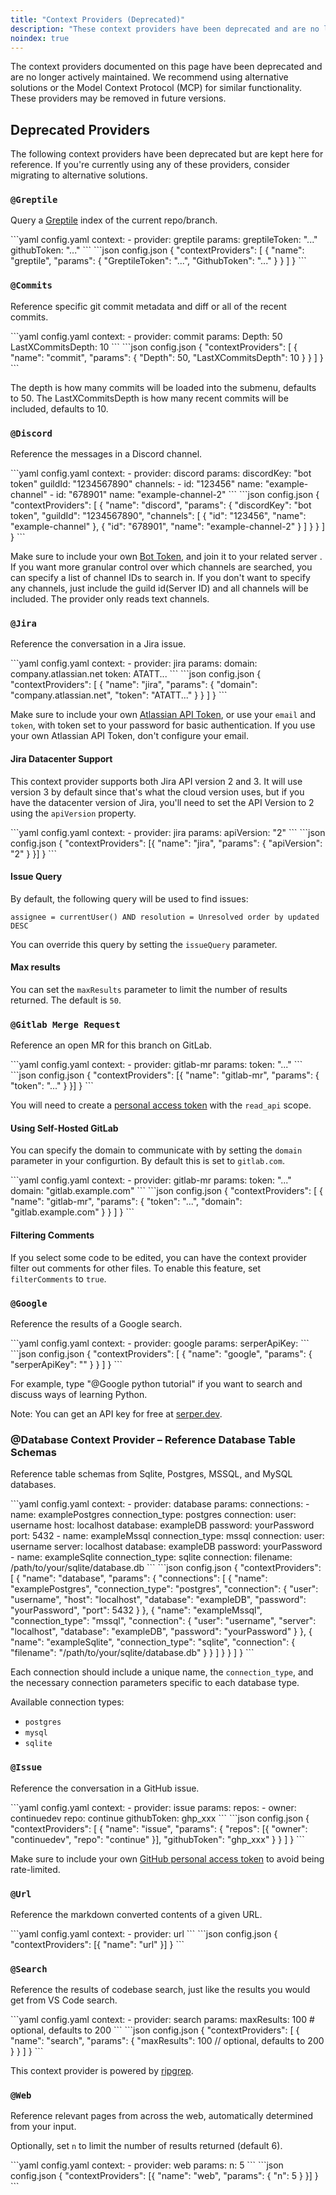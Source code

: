 ```yaml
---
title: "Context Providers (Deprecated)"
description: "These context providers have been deprecated and are no longer actively maintained. They remain documented here for reference purposes only."
noindex: true
---
```


<Warning>
The context providers documented on this page have been deprecated and are no longer actively maintained. We recommend using alternative solutions or the Model Context Protocol (MCP) for similar functionality. These providers may be removed in future versions.
</Warning>

## Deprecated Providers

The following context providers have been deprecated but are kept here for reference. If you're currently using any of these providers, consider migrating to alternative solutions.

### `@Greptile`

Query a [Greptile](https://www.greptile.com/) index of the current repo/branch.

<Tabs>
  <Tab title="YAML">
    ```yaml config.yaml
    context:
      - provider: greptile
        params:
          greptileToken: "..."
          githubToken: "..."
    ```
  </Tab>
  <Tab title="JSON">
    ```json config.json
    {
      "contextProviders": [
        {
          "name": "greptile",
          "params": { "GreptileToken": "...", "GithubToken": "..." }
        }
      ]
    }
```
  </Tab>
</Tabs>

### `@Commits`

Reference specific git commit metadata and diff or all of the recent commits.

<Tabs>
  <Tab title="YAML">
    ```yaml config.yaml
    context:
      - provider: commit
        params:
          Depth: 50
          LastXCommitsDepth: 10
    ```
  </Tab>
  <Tab title="JSON">
    ```json config.json
    {
      "contextProviders": [
        { "name": "commit", "params": { "Depth": 50, "LastXCommitsDepth": 10 } }
      ]
    }
    ```
  </Tab>
</Tabs>

The depth is how many commits will be loaded into the submenu, defaults to 50. The LastXCommitsDepth is how many recent commits will be included, defaults to 10.

### `@Discord`

Reference the messages in a Discord channel.

<Tabs>
  <Tab title="YAML">
    ```yaml config.yaml
    context:
      - provider: discord
        params:
          discordKey: "bot token"
          guildId: "1234567890"
          channels:
            - id: "123456"
              name: "example-channel"
            - id: "678901"
              name: "example-channel-2"
    ```
  </Tab>
  <Tab title="JSON">
    ```json config.json
    {
      "contextProviders": [
        {
          "name": "discord",
          "params": {
            "discordKey": "bot token",
            "guildId": "1234567890",
            "channels": [
              { "id": "123456", "name": "example-channel" },
              { "id": "678901", "name": "example-channel-2" }
            ]
          }
        }
      ]
    }
```
  </Tab>
</Tabs>

Make sure to include your own [Bot Token](https://discord.com/developers/applications), and join it to your related server . If you want more granular control over which channels are searched, you can specify a list of channel IDs to search in. If you don't want to specify any channels, just include the guild id(Server ID) and all channels will be included. The provider only reads text channels.

### `@Jira`

Reference the conversation in a Jira issue.

<Tabs>
  <Tab title="YAML">
    ```yaml config.yaml
    context:
      - provider: jira
        params:
          domain: company.atlassian.net
          token: ATATT...
    ```
  </Tab>
  <Tab title="JSON">
    ```json config.json
    {
      "contextProviders": [
        {
          "name": "jira",
          "params": { "domain": "company.atlassian.net", "token": "ATATT..." }
        }
      ]
    }
```
  </Tab>
</Tabs>

Make sure to include your own [Atlassian API Token](https://id.atlassian.com/manage-profile/security/api-tokens), or use your `email` and `token`, with token set to your password for basic authentication. If you use your own Atlassian API Token, don't configure your email.

#### Jira Datacenter Support

This context provider supports both Jira API version 2 and 3. It will use version 3 by default since that's what the cloud version uses, but if you have the datacenter version of Jira, you'll need to set the API Version to 2 using the `apiVersion` property.

<Tabs>
  <Tab title="YAML">
    ```yaml config.yaml
    context:
      - provider: jira
        params:
          apiVersion: "2"
    ```
  </Tab>
  <Tab title="JSON">
    ```json config.json
    { "contextProviders": [{ "name": "jira", "params": { "apiVersion": "2" } }] }
    ```
  </Tab>
</Tabs>

#### Issue Query

By default, the following query will be used to find issues:

```
assignee = currentUser() AND resolution = Unresolved order by updated DESC
```

You can override this query by setting the `issueQuery` parameter.

#### Max results

You can set the `maxResults` parameter to limit the number of results returned. The default is `50`.

### `@Gitlab Merge Request`

Reference an open MR for this branch on GitLab.

<Tabs>
  <Tab title="YAML">
    ```yaml config.yaml
    context:
      - provider: gitlab-mr
        params:
          token: "..."
    ```
  </Tab>
  <Tab title="JSON">
    ```json config.json
    { "contextProviders": [{ "name": "gitlab-mr", "params": { "token": "..." } }] }
    ```
  </Tab>
</Tabs>

You will need to create a [personal access token](https://docs.gitlab.com/ee/user/profile/personal_access_tokens.html) with the `read_api` scope.

#### Using Self-Hosted GitLab

You can specify the domain to communicate with by setting the `domain` parameter in your configurtion. By default this is set to `gitlab.com`.

<Tabs>
  <Tab title="YAML">
    ```yaml config.yaml
    context:
      - provider: gitlab-mr
        params:
          token: "..."
          domain: "gitlab.example.com"
    ```
  </Tab>
  <Tab title="JSON">
    ```json config.json
    {
      "contextProviders": [
        {
          "name": "gitlab-mr",
          "params": { "token": "...", "domain": "gitlab.example.com" }
        }
      ]
    }
```
  </Tab>
</Tabs>

#### Filtering Comments

If you select some code to be edited, you can have the context provider filter out comments for other files. To enable this feature, set `filterComments` to `true`.

### `@Google`

Reference the results of a Google search.

<Tabs>
  <Tab title="YAML">
    ```yaml config.yaml
    context:
      - provider: google
        params:
          serperApiKey: <YOUR_SERPER.DEV_API_KEY>
    ```
  </Tab>
  <Tab title="JSON">
    ```json config.json
    {
      "contextProviders": [
        {
          "name": "google",
          "params": { "serperApiKey": "<YOUR_SERPER.DEV_API_KEY>" }
        }
      ]
    }
```
  </Tab>
</Tabs>

For example, type "@Google python tutorial" if you want to search and discuss ways of learning Python.

Note: You can get an API key for free at [serper.dev](https://serper.dev).

### @Database Context Provider – Reference Database Table Schemas

Reference table schemas from Sqlite, Postgres, MSSQL, and MySQL databases.

<Tabs>
  <Tab title="YAML">
    ```yaml config.yaml
    context:
      - provider: database
        params:
          connections:
            - name: examplePostgres
              connection_type: postgres
              connection:
                user: username
                host: localhost
                database: exampleDB
                password: yourPassword
                port: 5432
            - name: exampleMssql
              connection_type: mssql
              connection:
                user: username
                server: localhost
                database: exampleDB
                password: yourPassword
            - name: exampleSqlite
              connection_type: sqlite
              connection:
                filename: /path/to/your/sqlite/database.db
    ```
  </Tab>
  <Tab title="JSON">
    ```json config.json
    {
      "contextProviders": [
        {
          "name": "database",
          "params": {
            "connections": [
              {
                "name": "examplePostgres",
                "connection_type": "postgres",
                "connection": {
                  "user": "username",
                  "host": "localhost",
                  "database": "exampleDB",
                  "password": "yourPassword",
                  "port": 5432
                }
              },
              {
                "name": "exampleMssql",
                "connection_type": "mssql",
                "connection": {
                  "user": "username",
                  "server": "localhost",
                  "database": "exampleDB",
                  "password": "yourPassword"
                }
              },
              {
                "name": "exampleSqlite",
                "connection_type": "sqlite",
                "connection": { "filename": "/path/to/your/sqlite/database.db" }
              }
            ]
          }
      }
      ]
    }
```
  </Tab>
</Tabs>

Each connection should include a unique name, the `connection_type`, and the necessary connection parameters specific to each database type.

Available connection types:

- `postgres`
- `mysql`
- `sqlite`

### `@Issue`

Reference the conversation in a GitHub issue.

<Tabs>
  <Tab title="YAML">
    ```yaml config.yaml
    context:
      - provider: issue
        params:
          repos:
            - owner: continuedev
              repo: continue
          githubToken: ghp_xxx
    ```
  </Tab>
  <Tab title="JSON">
    ```json config.json
    {
      "contextProviders": [
        {
          "name": "issue",
          "params": {
            "repos": [{ "owner": "continuedev", "repo": "continue" }],
            "githubToken": "ghp_xxx"
          }
        }
      ]
    }
```
  </Tab>
</Tabs>

Make sure to include your own [GitHub personal access token](https://docs.github.com/en/authentication/keeping-your-account-and-data-secure/managing-your-personal-access-tokens#creating-a-fine-grained-personal-access-token) to avoid being rate-limited.

### `@Url`

Reference the markdown converted contents of a given URL.

<Tabs>
  <Tab title="YAML">
    ```yaml config.yaml
    context:
      - provider: url
    ```
  </Tab>
  <Tab title="JSON">
    ```json config.json
    { "contextProviders": [{ "name": "url" }] }
    ```
  </Tab>
</Tabs>

### `@Search`

Reference the results of codebase search, just like the results you would get from VS Code search.

<Tabs>
  <Tab title="YAML">
    ```yaml config.yaml
    context:
      - provider: search
        params:
          maxResults: 100 # optional, defaults to 200
    ```
  </Tab>
  <Tab title="JSON">
    ```json config.json
    {
      "contextProviders": [
        {
          "name": "search",
          "params": {
            "maxResults": 100 // optional, defaults to 200
          }
        }
      ]
    }
    ```
  </Tab>
</Tabs>

This context provider is powered by [ripgrep](https://github.com/BurntSushi/ripgrep).

### `@Web`

Reference relevant pages from across the web, automatically determined from your input.

Optionally, set `n` to limit the number of results returned (default 6).

<Tabs>
  <Tab title="YAML">
    ```yaml config.yaml
    context:
      - provider: web
        params:
          n: 5
    ```
  </Tab>
  <Tab title="JSON">
    ```json config.json
    { "contextProviders": [{ "name": "web", "params": { "n": 5 } }] }
    ```
  </Tab>
</Tabs>
